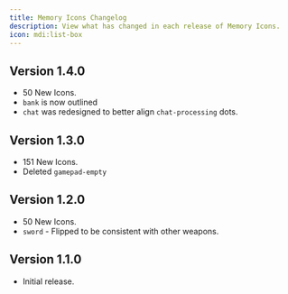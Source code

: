 ```yaml
---
title: Memory Icons Changelog
description: View what has changed in each release of Memory Icons.
icon: mdi:list-box
---
```


## Version 1.4.0

- 50 New Icons.
- `bank` is now outlined
- `chat` was redesigned to better align `chat-processing` dots.

## Version 1.3.0

- 151 New Icons.
- Deleted `gamepad-empty`

## Version 1.2.0

- 50 New Icons.
- `sword` - Flipped to be consistent with other weapons.

## Version 1.1.0

- Initial release.
